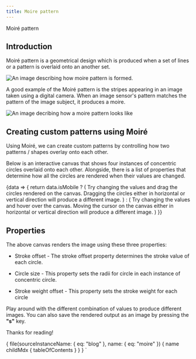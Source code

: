 ```yaml
---
title: Moire pattern
---
```







<div class="pt-10">
  <Heading
    level="h2"
    className="md:text-6xl lg:text-6xl text-5xl"
    disableDefaultSize
  >
    Moiré pattern
  </Heading>
</div>

## Introduction

Moiré pattern is a geometrical design which is produced when a set of lines or a pattern is overlaid onto an another set.

<FlexContainer centerAlign className="pt-5 pb-5">
  <img
    src={moireImage}
    alt="An image describing how moire pattern is formed."
  />
</FlexContainer>

A good example of the Moiré pattern is the stripes appearing in an image taken using a digital camera. When an image sensor's pattern matches the pattern of the image subject, it produces a moire.

<FlexContainer centerAlign className="pt-5 pb-5">
  <img
    src={moireExample}
    alt="An image decribing how a moire pattern looks like"
  />
</FlexContainer>

## Creating custom patterns using Moiré

Using Moiré, we can create custom patterns by controlling how two patterns / shapes overlay onto each other.

Below is an interactive canvas that shows four instances of <ExternalLink href="http://mathworld.wolfram.com/ConcentricCircles.html">concentric circles</ExternalLink> overlaid onto each other. Alongside, there is a list of properties that determine how all the circles are rendered when their values are changed.

<UtilProvider>
  {data => {
    return data.isMobile ? (
      <Text>
        Try changing the values and drag the circles rendered on the canvas.
        Dragging the circles either in horizontal or vertical direction will
        produce a different image.
      </Text>
    ) : (
      <Text>
        Try changing the values and hover over the canvas. Moving the cursor on
        the canvas either in horizontal or vertical direction will produce a
        different image.
      </Text>
    )
  }}
</UtilProvider>
<Canvas />

## Properties

The above canvas renders the image using these three properties:

- Stroke offset - The stroke offset property determines the stroke value of each circle.

- Circle size - This property sets the radii for circle in each instance of concentric circle.

- Stroke weight offset - This property sets the stroke weight for each circle

Play around with the different combination of values to produce different images. You can also save the rendered output
as an image by pressing the <strong>"s"</strong> key.

<div className="mt-10 text-xl">Thanks for reading!</div>

  {
    file(sourceInstanceName: { eq: "blog" }, name: { eq: "moire" }) {
      name
      childMdx {
        tableOfContents
      }
    }
  }
`
